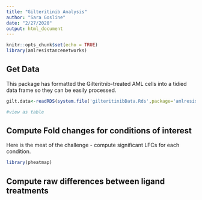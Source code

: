 ```yaml
---
title: "Gilteritinib Analysis"
author: "Sara Gosline"
date: "2/27/2020"
output: html_document
---
```


```r
knitr::opts_chunk$set(echo = TRUE)
library(amlresistancenetworks)
```

## Get Data

This package has formatted the Gilteritnib-treated AML cells into a tidied data frame so they can be easily processed. 

```r
gilt.data<-readRDS(system.file('gilteritinibData.Rds',package='amlresistancenetworks'))

#view as table
```

## Compute Fold changes for conditions of interest


Here is the meat of the challenge - compute significant LFCs for each condition.

```r
library(pheatmap)

```
## Compute raw differences between ligand treatments